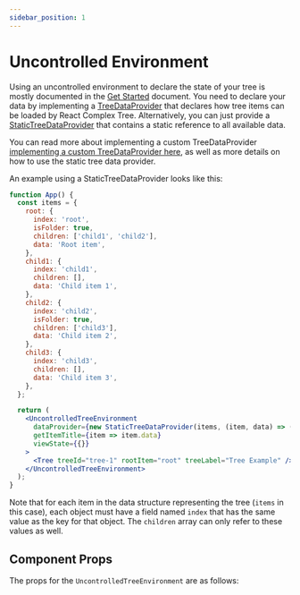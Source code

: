 ```yaml
---
sidebar_position: 1
---
```



# Uncontrolled Environment

Using an uncontrolled environment to declare the state of your tree is mostly documented in
the [Get Started](/docs/getstarted) document. You need to declare your data by implementing
a [TreeDataProvider](/docs/api/interfaces/TreeDataProvider) that declares how tree items
can be loaded by React Complex Tree. Alternatively, you can just provide a
[StaticTreeDataProvider](/docs/api/classes/StaticTreeDataProvider) that contains a static
reference to all available data.

You can read more about implementing a custom TreeDataProvider
[implementing a custom TreeDataProvider here](/docs/guides/custom-data-provider), as well as
more details on how to use the static tree data provider.

An example using a StaticTreeDataProvider looks like this:

```jsx live
function App() {
  const items = {
    root: {
      index: 'root',
      isFolder: true,
      children: ['child1', 'child2'],
      data: 'Root item',
    },
    child1: {
      index: 'child1',
      children: [],
      data: 'Child item 1',
    },
    child2: {
      index: 'child2',
      isFolder: true,
      children: ['child3'],
      data: 'Child item 2',
    },
    child3: {
      index: 'child3',
      children: [],
      data: 'Child item 3',
    },
  };

  return (
    <UncontrolledTreeEnvironment
      dataProvider={new StaticTreeDataProvider(items, (item, data) => ({ ...item, data }))}
      getItemTitle={item => item.data}
      viewState={{}}
    >
      <Tree treeId="tree-1" rootItem="root" treeLabel="Tree Example" />
    </UncontrolledTreeEnvironment>
  );
}
```

Note that for each item in the data structure representing the tree (`items` in this case), each object must have a field named `index` that has the same value as the key for that object.  The `children` array can only refer to these values as well.

## Component Props

The props for the `UncontrolledTreeEnvironment` are as follows:

<PropTable name="UncontrolledTreeEnvironment" />
